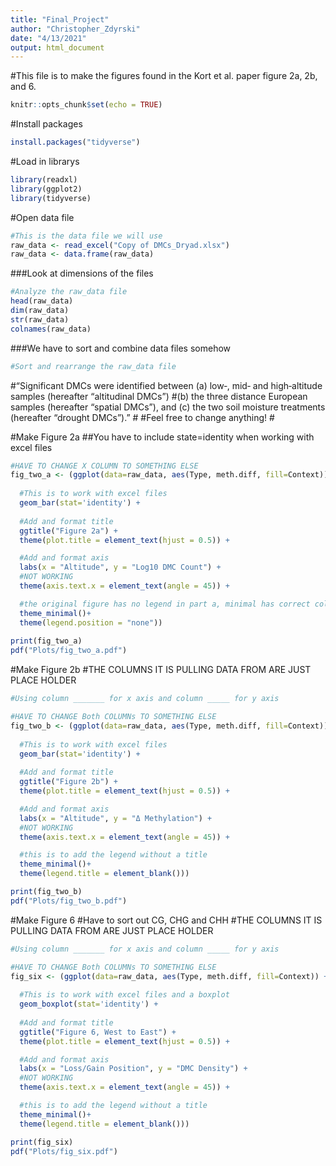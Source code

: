 ```yaml
---
title: "Final_Project"
author: "Christopher_Zdyrski"
date: "4/13/2021"
output: html_document
---
```

#This file is to make the figures found in the Kort et al. paper figure 2a, 2b, and 6.
```r
knitr::opts_chunk$set(echo = TRUE)
```

#Install packages
```r
install.packages("tidyverse")
```

#Load in librarys
```r
library(readxl)
library(ggplot2)
library(tidyverse)
```

#Open data file
```r
#This is the data file we will use
raw_data <- read_excel("Copy of DMCs_Dryad.xlsx")
raw_data <- data.frame(raw_data)
```

###Look at dimensions of the files
```r
#Analyze the raw_data file
head(raw_data)
dim(raw_data)
str(raw_data)
colnames(raw_data)
```

###We have to sort and combine data files somehow
```r
#Sort and rearrange the raw_data file

```

#"Significant DMCs were identified between (a) low‐, mid‐ and high‐altitude samples (hereafter “altitudinal DMCs”)
#(b) the three distance European samples (hereafter “spatial DMCs”), and (c) the two soil moisture treatments (hereafter “drought DMCs”)."
#
#Feel free to change anything!
#


#Make Figure 2a
##You have to include state=identity when working with excel files
```r
#HAVE TO CHANGE X COLUMN TO SOMETHING ELSE
fig_two_a <- (ggplot(data=raw_data, aes(Type, meth.diff, fill=Context)) +
                
  #This is to work with excel files         
  geom_bar(stat='identity') +
    
  #Add and format title
  ggtitle("Figure 2a") +
  theme(plot.title = element_text(hjust = 0.5)) +

  #Add and format axis
  labs(x = "Altitude", y = "Log10 DMC Count") +
  #NOT WORKING
  theme(axis.text.x = element_text(angle = 45)) +

  #the original figure has no legend in part a, minimal has correct color scheme
  theme_minimal()+
  theme(legend.position = "none"))
  
print(fig_two_a)
pdf("Plots/fig_two_a.pdf")
```

#Make Figure 2b
#THE COLUMNS IT IS PULLING DATA FROM ARE JUST PLACE HOLDER
```r
#Using column _______ for x axis and column _____ for y axis

#HAVE TO CHANGE Both COLUMNs TO SOMETHING ELSE
fig_two_b <- (ggplot(data=raw_data, aes(Type, meth.diff, fill=Context)) +
                
  #This is to work with excel files         
  geom_bar(stat='identity') +
    
  #Add and format title
  ggtitle("Figure 2b") +
  theme(plot.title = element_text(hjust = 0.5)) +

  #Add and format axis
  labs(x = "Altitude", y = "Δ Methylation") +
  #NOT WORKING
  theme(axis.text.x = element_text(angle = 45)) +

  #this is to add the legend without a title
  theme_minimal()+
  theme(legend.title = element_blank()))

print(fig_two_b)
pdf("Plots/fig_two_b.pdf")
```

#Make Figure 6
#Have to sort out CG, CHG and CHH
#THE COLUMNS IT IS PULLING DATA FROM ARE JUST PLACE HOLDER
```r
#Using column _______ for x axis and column _____ for y axis

#HAVE TO CHANGE Both COLUMNs TO SOMETHING ELSE
fig_six <- (ggplot(data=raw_data, aes(Type, meth.diff, fill=Context)) +
                
  #This is to work with excel files and a boxplot         
  geom_boxplot(stat='identity') +
    
  #Add and format title
  ggtitle("Figure 6, West to East") +
  theme(plot.title = element_text(hjust = 0.5)) +

  #Add and format axis
  labs(x = "Loss/Gain Position", y = "DMC Density") +
  #NOT WORKING
  theme(axis.text.x = element_text(angle = 45)) +

  #this is to add the legend without a title
  theme_minimal()+
  theme(legend.title = element_blank()))

print(fig_six)
pdf("Plots/fig_six.pdf")
```